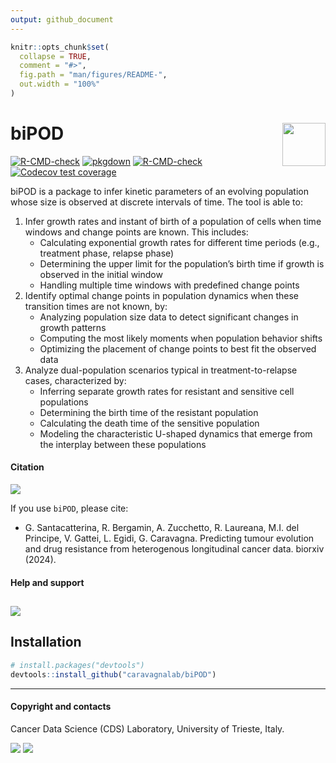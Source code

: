 ```yaml
---
output: github_document
---
```


<!-- README.md is generated from README.Rmd. Please edit that file -->

```r
knitr::opts_chunk$set(
  collapse = TRUE,
  comment = "#>",
  fig.path = "man/figures/README-",
  out.width = "100%"
)
```

# biPOD <a href="caravagnalab.github.io/biPOD"><img src="man/figures/logo.png" align="right" height="69" /></a>

<!-- badges: start -->
[![R-CMD-check](https://github.com/caravagnalab/biPOD/workflows/R-CMD-check/badge.svg)](https://github.com/caravagnalab/biPOD/actions)
[![pkgdown](https://github.com/caravagnalab/biPOD/actions/workflows/pkgdown.yaml/badge.svg)](https://github.com/caravagnalab/biPOD/actions/workflows/pkgdown.yaml)
[![R-CMD-check](https://github.com/caravagnalab/biPOD/actions/workflows/R-CMD-check.yaml/badge.svg)](https://github.com/caravagnalab/biPOD/actions/workflows/R-CMD-check.yaml)
[![Codecov test coverage](https://codecov.io/gh/caravagnalab/biPOD/branch/main/graph/badge.svg)](https://app.codecov.io/gh/caravagnalab/biPOD?branch=main)
<!-- badges: end -->

biPOD is a package to infer kinetic parameters of an evolving population whose size is observed at discrete intervals of time. The tool is able to:

1. Infer growth rates and instant of birth of a population of cells when time windows and change points are known. This includes:
   - Calculating exponential growth rates for different time periods (e.g., treatment phase, relapse phase)
   - Determining the upper limit for the population's birth time if growth is observed in the initial window
   - Handling multiple time windows with predefined change points

2. Identify optimal change points in population dynamics when these transition times are not known, by:
   - Analyzing population size data to detect significant changes in growth patterns
   - Computing the most likely moments when population behavior shifts
   - Optimizing the placement of change points to best fit the observed data

3. Analyze dual-population scenarios typical in treatment-to-relapse cases, characterized by:
   - Inferring separate growth rates for resistant and sensitive cell populations
   - Determining the birth time of the resistant population
   - Calculating the death time of the sensitive population
   - Modeling the characteristic U-shaped dynamics that emerge from the interplay between these populations
   
#### Citation

[![](https://img.shields.io/badge/doi-10.1101/2024.12.30.630757-red.svg)](https://doi.org/10.1101/2024.12.30.630757)

If you use `biPOD`, please cite:

* G. Santacatterina, R. Bergamin, A. Zucchetto, R. Laureana, M.I. del Principe, V. Gattei, L. Egidi, G. Caravagna. Predicting tumour evolution and drug resistance from heterogenous longitudinal cancer data. biorxiv (2024).


#### Help and support

[![](https://img.shields.io/badge/GitHub%20Pages-https://caravagnalab.github.io/biPOD/-yellow.svg)](https://caravagnalab.github.io/biPOD)
-----

## Installation

``` r
# install.packages("devtools")
devtools::install_github("caravagnalab/biPOD")
```

-----

#### Copyright and contacts

Cancer Data Science (CDS) Laboratory, University of Trieste, Italy.

[![](https://img.shields.io/badge/CDS%20Lab%20Github-caravagnalab-seagreen.svg)](https://github.com/caravagnalab)
[![](https://img.shields.io/badge/CDS%20Lab%20webpage-https://www.caravagnalab.org/-red.svg)](https://www.caravagnalab.org/)
